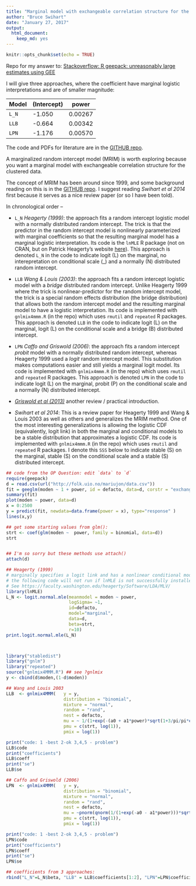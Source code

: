 ```yaml
---
title: "Marginal model with exchangeable correlation structure for the clustered data."
author: "Bruce Swihart"
date: "January 27, 2017"
output: 
  html_document: 
    keep_md: yes
---
```


```r
knitr::opts_chunk$set(echo = TRUE)
```

Repo for my answer to:
[Stackoverflow:  R geepack: unreasonably large estimates using GEE](http://stackoverflow.com/q/41683769/2727349)

I will give three approaches, where the coefficient have marginal logistic interpretations and are of smaller magnitude:


| Model | (Intercept) |  power |
|-------|-------------|------|
| `L_N`   |   -1.050| 0.00267    |
| `LLB`   |   -0.664| 0.00342    |
| `LPN`   |   -1.176| 0.00570    |

The code and PDFs for literature are in the [GITHUB repo](https://github.com/swihart/marginal-model-clustered-data).

A marginalized random intercept model (MRIM) is worth exploring because you want a marginal model with exchangeable correlation structure for the clustered data.  

The concept of MRIM has been around since 1999, and some background reading on this is in the [GITHUB repo](https://github.com/swihart/marginal-model-clustered-data).  I suggest reading *Swihart et al 2014* first because it serves as a nice review paper (or so I have been told).

In chronological order --

  * `L_N`  *Heagerty (1999)*:  the approach fits a random intercept logistic model with a normally distributed random intercept.  The trick is that the predictor in the random intercept model is nonlinearly parameterized with marginal coefficients so that the resulting marginal model has a marginal logistic interpretation.  Its code is the `lnMLE` R package (not on CRAN, but on Patrick Heagerty's website [here](https://faculty.washington.edu/heagerty/Software/LDA/MLV/)).  This approach is denoted `L_N` in the code to indicate logit (L) on the marginal, no interepretation on conditional scale (_) and a normally (N) distributed random intercept.

  * `LLB`  *Wang & Louis (2003)*:  the approach fits a random intercept logistic model with a *bridge* distributed random intercept.  Unlike Heagerty 1999 where the trick is nonlinear-predictor for the random intercept model, the trick is a special random effects distribution (the bridge distribution) that allows both the random intercept model and the resulting marginal model to have a logistic interpretation.  Its code is implemented with `gnlmix4mmm.R` (in the repo) which uses `rmutil` and `repeated` R packages.  This approach is denoted `LLB` in the code to indicate logit (L) on the marginal, logit (L) on the conditional scale and a bridge (B) distributed intercept.

  * `LPN`  *Caffo and Griswold (2006)*:  the approach fits a random intercept *probit* model with a normally distributed random intercept, whereas Heagerty 1999 used a *logit* random intercept model.  This substitution makes computations easier and still yields a marginal logit model.  Its code is implemented with `gnlmix4mmm.R` (in the repo) which uses `rmutil` and `repeated` R packages.  This approach is denoted `LPN` in the code to indicate logit (L) on the marginal, probit (P)  on the conditional scale and a normally (N) distributed intercept.

  *  [*Griswold et al (2013)*](https://www.ncbi.nlm.nih.gov/pmc/articles/PMC3865434/) another review / practical introduction.
  
  *  *Swihart et al 2014*:  This is a review paper for Heagerty 1999 and Wang & Louis 2003 as well as others and generalizes the MRIM method.  One of the most interesting generalizations is allowing the logistic CDF (equivalently, logit link) in both the marginal and conditional models to be a stable distribution that approximates a logistic CDF.  Its code is implemented with `gnlmix4mmm.R` (in the repo) which uses `rmutil` and `repeated` R packages.  I denote this `SSS` below to indicate stable (S) on the marginal, stable (S) on the conditional scale and a stable (S) distributed intercept.
  
```r
## code from the OP Question: edit `data` to `d` 
require(geepack)
d = read.csv(url("http://folk.uio.no/mariujon/data.csv"))
fit = geeglm(moden ~ 1 + power, id = defacto, data=d, corstr = "exchangeable", family=binomial)
summary(fit)
plot(moden ~ power, data=d)
x = 0:2500
y = predict(fit, newdata=data.frame(power = x), type="response" )
lines(x,y)

## get some starting values from glm():
strt <- coef(glm(moden ~  power, family = binomial, data=d))
strt


## I'm so sorry but these methods use attach()
attach(d)

## Heagerty (1999) 
# marginally specifies a logit link and has a nonlinear conditional model
# the following code will not run if lnMLE is not successfully installed.  
# See https://faculty.washington.edu/heagerty/Software/LDA/MLV/
library(lnMLE)
L_N <- logit.normal.mle(meanmodel = moden ~ power,
                        logSigma= ~1,
                        id=defacto,
                        model="marginal",
                        data=d,
                        beta=strt,
                        r=10) 
print.logit.normal.mle(L_N)



library("stabledist")
library("gnlm")
library("repeated")
source("gnlmix4MMM.R") ## see ?gnlmix 
y <- cbind(d$moden,(1-d$moden))

## Wang and Louis 2003
LLB  <- gnlmix4MMM(   y = y,
                      distribution = "binomial",
                      mixture = "normal",
                      random = "rand",
                      nest = defacto,
                      mu = ~ 1/(1+exp(-(a0 + a1*power)*sqrt(1+3/pi/pi*exp(pmix)) - sqrt(1+3/pi/pi*exp(pmix))*log(sin(pi*pnorm(rand/sqrt(exp(pmix)))/sqrt(1+3/pi/pi*exp(pmix)))/sin(pi*(1-pnorm(rand/sqrt(exp(pmix))))/sqrt(1+3/pi/pi*exp(pmix)))))),
                      pmu = c(strt, log(1)),
                      pmix = log(1))

print("code: 1 -best 2-ok 3,4,5 - problem")
LLB$code
print("coefficients")
LLB$coeff
print("se")
LLB$se

## Caffo and Griswold (2006) 
LPN  <- gnlmix4MMM(   y = y,
                      distribution = "binomial",
                      mixture = "normal",
                      random = "rand",
                      nest = defacto,
                      mu = ~pnorm(qnorm(1/(1+exp(-a0 - a1*power)))*sqrt(1+exp(pmix)) + rand),
                      pmu = c(strt, log(1)),
                      pmix = log(1))

print("code: 1 -best 2-ok 3,4,5 - problem")
LPN$code
print("coefficients")
LPN$coeff
print("se")
LPN$se

## coefficients from 3 approaches:
rbind("L_N"=L_N$beta, "LLB" = LLB$coefficients[1:2], "LPN"=LPN$coefficients[1:2])
```


  